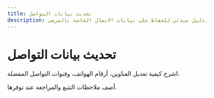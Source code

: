 ```yaml
---
title: تحديث بيانات التواصل
description: دليل مبدئي للحفاظ على بيانات الاتصال الخاصة بالمرضى.
---
```


# تحديث بيانات التواصل

اشرح كيفية تعديل العناوين، أرقام الهواتف، وقنوات التواصل المفضلة.

أضف ملاحظات التتبع والمراجعة عند توفرها.
